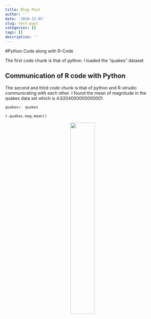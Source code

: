 ```yaml
---
title: Blog Post
author: ''
date: '2020-12-02'
slug: test-post
categories: []
tags: []
description: ''
---
```

#Python Code along with R-Code

The first code chunk is that of python. I loaded the "quakes" dataset

## Communication of R code with Python

The second and third code chunk is that of python and R-strudio communicating with each other. I found the mean of magnitude in the quakes data set which is 4.6204000000000001


```r
quakes<- quakes
```

```python
r.quakes.mag.mean()

```
<center>
![](/post/2020-12-08-test-post_files/2017_infiniti_q50_red_sport_400_4k-HD.jpg){width=40%}
</center>